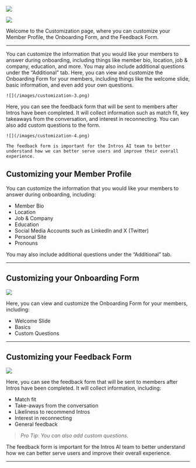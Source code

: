 ![](/images/customization-1.png)

![](/images/customization-2.png)

Welcome to the Customization page, where you can customize your Member Profile, the Onboarding Form, and the Feedback Form.

---

<Tabs>
  <Tab title="Member Profile">
    You can customize the information that you would like your members to answer during onboarding, including things like member bio,            location, job & company, education, and more. You may also include additional questions under the “Additional” tab.
  </Tab>
  <Tab title="Onboarding Form">
    Here, you can view and customize the Onboarding Form for your members, including things like the welcome slide, basic information, and       even add your own questions.

    ![](/images/customization-3.png)
  </Tab>
  <Tab title="Feedback Form">
    Here, you can see the feedback form that will be sent to members after Intros have been completed. It will collect information such as       match fit, key takeaways from the conversation, and interest in reconnecting. You can also add custom questions to the form.

    ![](/images/customization-4.png)

    The feedback form is important for the Intros AI team to better understand how we can better serve users and improve their overall           experience.
  </Tab>
</Tabs>

## **Customizing your Member Profile**

You can customize the information that you would like your members to answer during onboarding, including:

- Member Bio
- Location
- Job & Company
- Education
- Social Media Accounts such as LinkedIn and X (Twitter)
- Personal Site
- Pronouns

You may also include additional questions under the “Additional” tab.

---

## **Customizing your Onboarding Form**

![](/images/customization-3.png)

Here, you can view and customize the Onboarding Form for your members, including:

- Welcome Slide
- Basics
- Custom Questions

---

## **Customizing your Feedback Form**

![](/images/customization-4.png)

Here, you can see the feedback form that will be sent to members after Intros have been completed. It will collect information, including:

- Match fit
- Take-aways from the conversation
- Likeliness to recommend Intros
- Interest in reconnecting
- General feedback

> *Pro Tip: You can also add custom questions.*
> 

The feedback form is important for the Intros AI team to better understand how we can better serve users and improve their overall experience.

---
